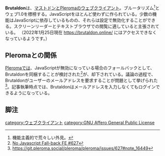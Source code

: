 {{Infobox software
| Name                = Brutaldon
| Image               = [[ファイル:Brutaldon-512.png|240px]]
| Developer           = Jason McBrayer
| SourceCode          = https://git.carcosa.net/jmcbray/brutaldon
| Platform            = ウェブ
| ProgrammingLanguage = Python
| Launch              = 2018年8月9日<ref>https://git.carcosa.net/jmcbray/brutaldon/src/tag/v1.1</ref>
| Kifu                = [https://ko-fi.com/D1D7QBZC Buy a Coffee for GCU Prosthetic Conscience]
| License             = [[GNU Affero General Public License]] Version 3
| Web                 = https://brutaldon.online/
}}

'''Brutaldon'''は、[[Mastodon|マストドン]]と[[Pleroma]]のウェブクライアント。ブルータリズム<ref>機能主義的で荒々しい外見。</ref>とウェブ1.0を標榜する。JavaScriptをほとんど使わずに作られている。少数の機能はJavaScriptに依存しているものの、それらは設定で無効化することができる。スクリーンリーダーとテキストブラウザでの閲覧に適していると主張されている。
（2022年1月25日現在 https://brutaldon.online/ にはアクセスできなくなっているようです。）

==Pleromaとの関係==
[[Pleroma]]では、JavaScriptが無効になっている場合のフォールバックとして、Brutaldonを同梱することが検討された<ref>[https://git.pleroma.social/pleroma/pleroma/issues/627 No Javascript Fall-back FE #627]</ref>が、却下されている。議論の過程で、Brutaldonがユーザーのメールアドレスを要求することが問題として挙げられた<ref>https://git.pleroma.social/pleroma/pleroma/issues/627#note_16449</ref>。記事執筆時点では、Brutaldonはメールアドレスを入力しなくてもログインできるようになっている。

==脚注==
<references />

[[category:ウェブクライアント]]
[[category:GNU Affero General Public License]]